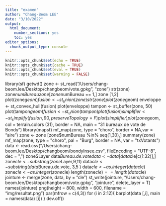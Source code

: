 ```yaml
---
title: "examen"
author: "Chang-Beom LEE"
date: "3/10/2022"
output: 
  html_document: 
    number_sections: yes
    toc: yes
editor_options: 
  chunk_output_type: console
---
```


```r
knitr::opts_chunk$set(echo = TRUE)
knitr::opts_chunk$set(cache = TRUE)
knitr::opts_chunk$set(eval = TRUE)
knitr::opts_chunk$set(warning = FALSE)
```

library(sf)
getwd()
zone <- st_read("/Users/chang-beom.lee/Desktop/changbeom/vote.gpkg", "zone")
str(zone)
zone$numBureau
zone [zone$numBureau == 1,]
zone [1,2]
plot(zone$geom)
fusion <- st_union(zone)
str(zone)
plot(zone$geom)
enveloppe <- st_convex_hull(fusion)
plot(enveloppe)
tampon <- st_buffer(zone, 50)
plot(tampon$geom)
fusion <- st_union(tampon)
plot(fusion)
simplifier <- st_simplify(fusion,90, preserveTopology = F)
plot(simplifier)
plot(zone$geom, col = terrain.colors (31),
     border = NA,
     main = "31 bureaux de vote de Bondy")
library(mapsf)
mf_map(zone, type = "choro", border = NA,var = "aire")
zone <- zone [zone$numBureau %in% seq(1,30),]
summary(zone)
mf_map(zone, type = "choro", pal = "Burg",
       border = NA, var = "txVotants")
data <- read.csv("/Users/chang-beom.lee/Desktop/changbeom/bondyInsee.csv", fileEncoding = "UTF-8", dec = ",")
zone$Layer
data$Bureau.de.vote
data <- data [data$cle[c(1:32)],]
zone$cle <- substring (zone$Layer,9,11)
data$cle <- substring(data$Bureau.de.vote, 3,5 )
data$cle <- as.integer(data$cle)
zone$cle <- as.integer(zone$cle)
length(zone$cle) == length(data$cle)
jointure <- merge(zone, data, by = "cle")
st_write(jointure, "/Users/chang-beom.lee/Desktop/changbeom/vote.gpkg", "jointure", delete_layer = T)
names(jointure)
png(height = 800, width = 600, filename = "img/resultat.png")
par(mfrow = c(4,3))
for (i in 2:12){
  barplot(data [,i], main = names(data) [i])
}
dev.off()

